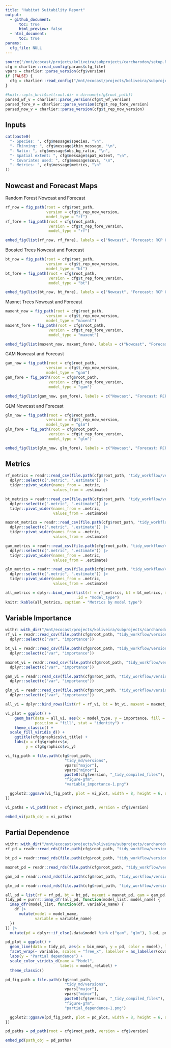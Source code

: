```yaml
---
title: "Habitat Suitability Report"
output: 
  - github_document:
      toc: true
      html_preview: false
  - html_document:
      toc: true
params: 
  cfg_file: NULL 
---
```


```r
source("/mnt/ecocast/projects/koliveira/subprojects/carcharodon/setup.R")
cfg = charlier::read_config(params$cfg_file)
vpars = charlier::parse_version(cfg$version)
if (FALSE) {
  cfg = charlier::read_config("/mnt/ecocast/projects/koliveira/subprojects/carcharodon/workflows/tidy_md/m21.10076.yaml")
}

```

```r
#knitr::opts_knit$set(root.dir = dirname(cfg$root_path))
parsed_wf_v = charlier::parse_version(cfg$t_wf_version)
parsed_fore_v = charlier::parse_version(cfg$t_rep_fore_version)
parsed_now_v = charlier::parse_version(cfg$t_rep_now_version)
```

## Inputs
```r
cat(paste0(
  "- Species: ", cfg$message$species, "\n",
  "- Thinning: ", cfg$message$thin_message, "\n",
  "- Ratio: ", cfg$message$obs_bg_ratio, "\n",
  "- Spatial extent: ", cfg$message$spat_extent, "\n",
  "- Covariates used: ", cfg$message$covs, "\n",
  "- Metrics: ", cfg$message$metrics, "\n"
))
```

## Nowcast and Forecast Maps

Random Forest Nowcast and Forecast

```r
rf_now = fig_path(root = cfg$root_path,
                  version = cfg$t_rep_now_version,
                  model_type = "rf")
rf_fore = fig_path(root = cfg$root_path,
                   version = cfg$t_rep_fore_version,
                   model_type = "rf")
```

```r
embed_fig(list(rf_now, rf_fore), labels = c("Nowcast", "Forecast: RCP 8.5 2075"), width = "45%")
```

Boosted Trees Nowcast and Forecast

```r
bt_now = fig_path(root = cfg$root_path, 
                  version = cfg$t_rep_now_version, 
                  model_type = "bt")
bt_fore = fig_path(root = cfg$root_path,
                   version = cfg$t_rep_fore_version,
                   model_type = "bt")
```

```r
embed_fig(list(bt_now, bt_fore), labels = c("Nowcast", "Forecast: RCP 8.5 2075"), width = "45%")
```


Maxnet Trees Nowcast and Forecast

```r
maxent_now = fig_path(root = cfg$root_path, 
                  version = cfg$t_rep_now_version, 
                  model_type = "maxent")
maxent_fore = fig_path(root = cfg$root_path,
                   version = cfg$t_rep_fore_version,
                   model_type = "maxent")
```

```r
embed_fig(list(maxent_now, maxent_fore), labels = c("Nowcast", "Forecast: RCP 8.5 2075"), width = "45%")
```

GAM Nowcast and Forecast

```r
gam_now = fig_path(root = cfg$root_path, 
                  version = cfg$t_rep_now_version, 
                  model_type = "gam")
gam_fore = fig_path(root = cfg$root_path,
                   version = cfg$t_rep_fore_version,
                   model_type = "gam")
```

```r
embed_fig(list(gam_now, gam_fore), labels = c("Nowcast", "Forecast: RCP 8.5 2075"), width = "45%")
```

GLM Nowcast and Forecast

```r
glm_now = fig_path(root = cfg$root_path, 
                  version = cfg$t_rep_now_version, 
                  model_type = "glm")
glm_fore = fig_path(root = cfg$root_path,
                   version = cfg$t_rep_fore_version,
                   model_type = "glm")
```

```r
embed_fig(list(glm_now, glm_fore), labels = c("Nowcast", "Forecast: RCP 8.5 2075"), width = "45%")
```

## Metrics

```r
rf_metrics = readr::read_csv(file.path(cfg$root_path, "tidy_workflow/versions", parsed_wf_v["major"], parsed_wf_v["minor"], cfg$t_wf_version, paste0(cfg$t_wf_version, "_rf_final_metrics.csv")), show_col_types = FALSE) |> 
  dplyr::select(c(".metric", ".estimate")) |>
  tidyr::pivot_wider(names_from = .metric,
                     values_from = .estimate)

bt_metrics = readr::read_csv(file.path(cfg$root_path, "tidy_workflow/versions", parsed_wf_v["major"], parsed_wf_v["minor"], cfg$t_wf_version, paste0(cfg$t_wf_version, "_bt_final_metrics.csv")), show_col_types = FALSE) |> 
  dplyr::select(c(".metric", ".estimate")) |>
  tidyr::pivot_wider(names_from = .metric,
                     values_from = .estimate)

maxnet_metrics = readr::read_csv(file.path(cfg$root_path, "tidy_workflow/versions", parsed_wf_v["major"], parsed_wf_v["minor"], cfg$t_wf_version, paste0(cfg$t_wf_version, "_maxent_final_metrics.csv")), show_col_types = FALSE) |> 
  dplyr::select(c(".metric", ".estimate")) |>
  tidyr::pivot_wider(names_from = .metric,
                     values_from = .estimate)

gam_metrics = readr::read_csv(file.path(cfg$root_path, "tidy_workflow/versions", parsed_wf_v["major"], parsed_wf_v["minor"], cfg$t_wf_version, paste0(cfg$t_wf_version, "_gam_final_metrics.csv")), show_col_types = FALSE) |> 
  dplyr::select(c(".metric", ".estimate")) |>
  tidyr::pivot_wider(names_from = .metric,
                     values_from = .estimate)

glm_metrics = readr::read_csv(file.path(cfg$root_path, "tidy_workflow/versions", parsed_wf_v["major"], parsed_wf_v["minor"], cfg$t_wf_version, paste0(cfg$t_wf_version, "_glm_final_metrics.csv")), show_col_types = FALSE) |> 
  dplyr::select(c(".metric", ".estimate")) |>
  tidyr::pivot_wider(names_from = .metric,
                     values_from = .estimate)

all_metrics = dplyr::bind_rows(list(rf = rf_metrics, bt = bt_metrics, maxnet = maxnet_metrics, gam = gam_metrics, glm = glm_metrics),
                               .id = "model_type")
knitr::kable(all_metrics, caption = "Metrics by model type")
```

## Variable Importance

```r
withr::with_dir("/mnt/ecocast/projects/koliveira/subprojects/carcharodon", {
rf_vi = readr::read_csv(file.path(cfg$root_path, "tidy_workflow/versions", parsed_wf_v["major"], parsed_wf_v["minor"], cfg$t_wf_version, paste0(cfg$t_wf_version, "_rf_vi.csv")), show_col_types = FALSE) |>
  dplyr::select(c("var", "importance")) 

bt_vi = readr::read_csv(file.path(cfg$root_path, "tidy_workflow/versions", parsed_wf_v["major"], parsed_wf_v["minor"], cfg$t_wf_version, paste0(cfg$t_wf_version, "_bt_vi.csv")), show_col_types = FALSE) |>
  dplyr::select(c("var", "importance")) 

maxnet_vi = readr::read_csv(file.path(cfg$root_path, "tidy_workflow/versions", parsed_wf_v["major"], parsed_wf_v["minor"], cfg$t_wf_version, paste0(cfg$t_wf_version, "_maxent_vi.csv")), show_col_types = FALSE) |>
  dplyr::select(c("var", "importance")) 

gam_vi = readr::read_csv(file.path(cfg$root_path, "tidy_workflow/versions", parsed_wf_v["major"], parsed_wf_v["minor"], cfg$t_wf_version, paste0(cfg$t_wf_version, "_gam_vi.csv")), show_col_types = FALSE) |>
  dplyr::select(c("var", "importance")) 

glm_vi = readr::read_csv(file.path(cfg$root_path, "tidy_workflow/versions", parsed_wf_v["major"], parsed_wf_v["minor"], cfg$t_wf_version, paste0(cfg$t_wf_version, "_glm_vi.csv")), show_col_types = FALSE) |>
  dplyr::select(c("var", "importance")) 

all_vi = dplyr::bind_rows(list(rf = rf_vi, bt = bt_vi, maxent = maxnet_vi, gam = gam_vi, glm = glm_vi), .id = "model_type")

vi_plot = ggplot() +
    geom_bar(data = all_vi, aes(x = model_type, y = importance, fill = var),
             position = "fill", stat = "identity") +
    theme_classic() +
  scale_fill_viridis_d() +
    ggtitle(cfg$graphics$vi_title) +
    labs(x = cfg$graphics$x, 
         y = cfg$graphics$vi_y)

vi_fig_path = file.path(cfg$root_path,
                          "tidy_md/versions",
                          vpars["major"],
                          vpars["minor"],
                          paste0(cfg$version, "_tidy_compiled_files"),
                          "figure-gfm",
                          "variable_importance-1.png")

  ggplot2::ggsave(vi_fig_path, plot = vi_plot, width = 8, height = 6, dpi = 300)
})
```

```r
vi_paths = vi_path(root = cfg$root_path, version = cfg$version)

embed_vi(path_obj = vi_paths)
```

## Partial Dependence
```r
withr::with_dir("/mnt/ecocast/projects/koliveira/subprojects/carcharodon", {
rf_pd = readr::read_rds(file.path(cfg$root_path, "tidy_workflow/versions", parsed_wf_v["major"], parsed_wf_v["minor"], cfg$t_wf_version, paste0(cfg$t_wf_version, "_rf_pd.rds")))

bt_pd = readr::read_rds(file.path(cfg$root_path, "tidy_workflow/versions", parsed_wf_v["major"], parsed_wf_v["minor"], cfg$t_wf_version, paste0(cfg$t_wf_version, "_bt_pd.rds")))

maxnet_pd = readr::read_rds(file.path(cfg$root_path, "tidy_workflow/versions", parsed_wf_v["major"], parsed_wf_v["minor"], cfg$t_wf_version, paste0(cfg$t_wf_version, "_maxent_pd.rds")))

gam_pd = readr::read_rds(file.path(cfg$root_path, "tidy_workflow/versions", parsed_wf_v["major"], parsed_wf_v["minor"], cfg$t_wf_version, paste0(cfg$t_wf_version, "_gam_pd.rds")))

glm_pd = readr::read_rds(file.path(cfg$root_path, "tidy_workflow/versions", parsed_wf_v["major"], parsed_wf_v["minor"], cfg$t_wf_version, paste0(cfg$t_wf_version, "_glm_pd.rds")))

all_pd = list(rf = rf_pd, bt = bt_pd, maxent = maxnet_pd, gam = gam_pd, glm = glm_pd)
tidy_pd = purrr::imap_dfr(all_pd, function(model_list, model_name) {
  imap_dfr(model_list, function(df, variable_name) {
    df |>
      mutate(model = model_name,
             variable = variable_name)
  })
}) |>
  mutate(pd = dplyr::if_else(.data$model %in% c("gam", "glm"), 1-pd, pd))

pd_plot = ggplot() +
  geom_line(data = tidy_pd, aes(x = bin_mean, y = pd, color = model), linewidth = 1) +
  facet_wrap(~ variable, scales = "free_x", labeller = as_labeller(covar_relabel)) +
  labs(y = "Partial dependence") +
  scale_color_viridis_d(name = "Model",
                        labels = model_relabel) +
  theme_classic()

pd_fig_path = file.path(cfg$root_path,
                          "tidy_md/versions",
                          vpars["major"],
                          vpars["minor"],
                          paste0(cfg$version, "_tidy_compiled_files"),
                          "figure-gfm",
                          "partial_dependence-1.png")

  ggplot2::ggsave(pd_fig_path, plot = pd_plot, width = 8, height = 6, dpi = 300)
})
```

```r
pd_paths = pd_path(root = cfg$root_path, version = cfg$version)

embed_pd(path_obj = pd_paths)
```
